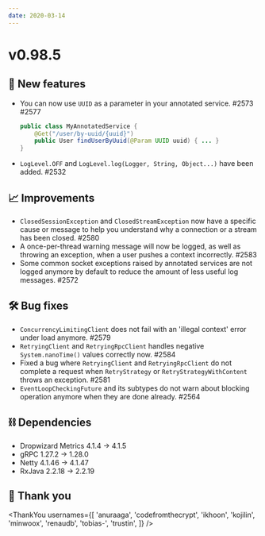 ```yaml
---
date: 2020-03-14
---
```


# v0.98.5

## 🌟 New features

- You can now use `UUID` as a parameter in your annotated service. #2573 #2577
  ```java
  public class MyAnnotatedService {
      @Get("/user/by-uuid/{uuid}")
      public User findUserByUuid(@Param UUID uuid) { ... }
  }
  ```
- `LogLevel.OFF` and `LogLevel.log(Logger, String, Object...)` have been added. #2532

## 📈 Improvements

- `ClosedSessionException` and `ClosedStreamException` now have a specific cause or message to help you understand why a connection or a stream has been closed. #2580
- A once-per-thread warning message will now be logged, as well as throwing an exception, when a user pushes a context incorrectly. #2583
- Some common socket exceptions raised by annotated services are not logged anymore by default to reduce the amount of less useful log messages. #2572

## 🛠️ Bug fixes

- `ConcurrencyLimitingClient` does not fail with an 'illegal context' error under load anymore. #2579
- `RetryingClient` and `RetryingRpcClient` handles negative `System.nanoTime()` values correctly now. #2584
- Fixed a bug where `RetryingClient` and `RetryingRpcClient` do not complete a request when `RetryStrategy` or `RetryStrategyWithContent` throws an exception. #2581
- `EventLoopCheckingFuture` and its subtypes do not warn about blocking operation anymore when they are done already. #2564

## ⛓ Dependencies

- Dropwizard Metrics 4.1.4 → 4.1.5
- gRPC 1.27.2 → 1.28.0
- Netty 4.1.46 → 4.1.47
- RxJava 2.2.18 → 2.2.19

## 🙇 Thank you

<ThankYou
  usernames={[
    'anuraaga',
    'codefromthecrypt',
    'ikhoon',
    'kojilin',
    'minwoox',
    'renaudb',
    'tobias-',
    'trustin',
  ]}
/>

